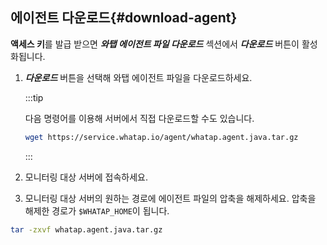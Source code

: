 ## 에이전트 다운로드{#download-agent}

**액세스 키**를 발급 받으면 ***와탭 에이전트 파일 다운로드*** 섹션에서 ***다운로드*** 버튼이 활성화됩니다.

1. ***다운로드*** 버튼을 선택해 와탭 에이전트 파일을 다운로드하세요.

    :::tip

    다음 명령어를 이용해 서버에서 직접 다운로드할 수도 있습니다.
    
    ```bash
    wget https://service.whatap.io/agent/whatap.agent.java.tar.gz
    ```
    
    :::

1. 모니터링 대상 서버에 접속하세요.

1. 모니터링 대상 서버의 원하는 경로에 에이전트 파일의 압축을 해제하세요. 압축을 해제한 경로가 `$WHATAP_HOME`이 됩니다.

  ```bash
  tar -zxvf whatap.agent.java.tar.gz
  ```
